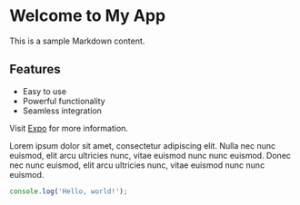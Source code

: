 # Welcome to My App

This is a sample Markdown content.
 
## Features

- Easy to use
- Powerful functionality
- Seamless integration

Visit [Expo](https://expo.dev) for more information.

Lorem ipsum dolor sit amet, consectetur adipiscing elit. Nulla nec nunc euismod, elit arcu ultricies nunc, vitae euismod nunc nunc euismod. Donec nec nunc euismod, elit arcu ultricies nunc, vitae euismod nunc nunc euismod.

```js
console.log('Hello, world!');
```